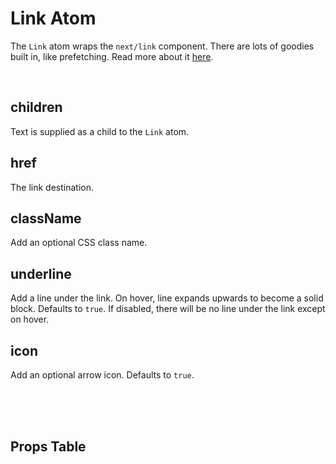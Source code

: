 

<Meta of={LinkStories} />

# Link Atom

The `Link` atom wraps the `next/link` component. There are lots of goodies built in, like prefetching. Read more about it [here](https://nextjs.org/docs/pages/api-reference/components/link).

<Canvas of={LinkStories.Default} />

<br />

## children

Text is supplied as a child to the `Link` atom.

## href

The link destination.

## className

Add an optional CSS class name.

## underline

Add a line under the link. On hover, line expands upwards to become a solid block. Defaults to `true`. If disabled, there will be no line under the link except on hover.

## icon

Add an optional arrow icon. Defaults to `true`.

<br />
<br />
<br />

## Props Table

<ArgTypes />
